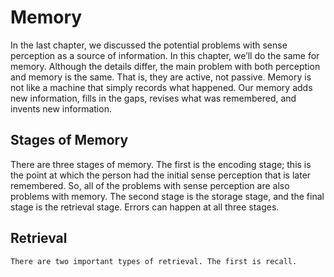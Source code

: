 # Memory

In the last chapter, we discussed the potential problems with sense perception as a source of information. In this chapter, we'll do the same for memory. Although the details differ, the main problem with both perception and memory is the same. That is, they are active, not passive. Memory is not like a machine that simply records what happened. Our memory adds new information, fills in the gaps, revises what was remembered, and invents new information. 

## Stages of Memory

There are three stages of memory. The first is the encoding stage; this is the point at which the person had the initial sense perception that is later remembered. So, all of the problems with sense perception are also problems with memory. The second stage is the storage stage, and the final stage is the retrieval stage. Errors can happen at all three stages.

## Retrieval

    There are two important types of retrieval. The first is recall. 



